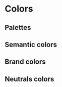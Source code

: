 
<Meta title="Style/Colors" />

# Colors

## Palettes

<ColorPalette>
  <ColorItem
    title="Blue"
    subtitle="--mg-b-color-blue-##"
    colors={{
      '10': 'rgb(227 244 255)',
      '20': 'rgb(209 237 255)',
      '30': 'rgb(166 219 255)',
      '40': 'rgb(106 195 255)',
      '50': 'rgb(64 179 255)',
      '60': 'rgb(22 162 255)',
      '70': 'rgb(0 132 220)',
      '80': 'rgb(0 94 156)',
      '90': 'rgb(0 67 111)',
      '100': 'rgb(0 39 66)',
    }}
  />
  <ColorItem
    title="Green"
    subtitle="--mg-b-color-green-##"
    colors={{
      '10': 'rgb(234 251 244)',
      '20': 'rgb(212 247 234)',
      '30': 'rgb(181 240 219)',
      '40': 'rgb(144 232 202)',
      '50': 'rgb(97 223 179)',
      '60': 'rgb(50 213 156)',
      '70': 'rgb(46 194 142)',
      '80': 'rgb(36 151 111)',
      '90': 'rgb(21 89 66)',
      '100': 'rgb(13 54 40)',
    }}
  />
  <ColorItem
    title="Red"
    subtitle="--mg-b-color-red-##"
    colors={{
      '10': 'rgb(251 233 234)',
      '20': 'rgb(248 216 217)',
      '30': 'rgb(242 174 178)',
      '40': 'rgb(236 134 139)',
      '50': 'rgb(229 96 103)',
      '60': 'rgb(221 42 52)',
      '70': 'rgb(219 31 41)',
      '80': 'rgb(152 21 28)',
      '90': 'rgb(120 17 23)',
      '100': 'rgb(92 13 13)',
    }}
  />
  <ColorItem
    title="Yellow"
    subtitle="--mg-b-color-yellow-##"
    colors={{
      '10': 'rgb(255 247 230)',
      '20': 'rgb(255 240 207)',
      '30': 'rgb(255 226 162)',
      '40': 'rgb(255 212 118)',
      '50': 'rgb(255 195 62)',
      '60': 'rgb(232 177 56)',
      '70': 'rgb(181 138 44)',
      '80': 'rgb(140 107 34)',
      '90': 'rgb(86 66 21)',
      '100': 'rgb(53 41 13)',
    }}
  />
  <ColorItem
    title="Neutral"
    subtitle="--mg-b-color-neutral-##"
    colors={{
      '10': 'rgb(255 255 255)',
      '20': 'rgb(250 251 251)',
      '30': 'rgb(236 238 238)',
      '40': 'rgb(225 227 228)',
      '50': 'rgb(197 201 203)',
      '60': 'rgb(182 188 190)',
      '70': 'rgb(157 165 167)',
      '80': 'rgb(129 139 142)',
      '90': 'rgb(101 113 117)',
      '100': 'rgb(75 89 94)',
      '110': 'rgb(47 64 69)',
      '120': 'rgb(21 40 46)',
      '130': 'rgb(5 9 11)',
    }}
  />
</ColorPalette>

## Semantic colors

<ColorPalette>
  <ColorItem
    title="Danger"
    subtitle="--mg-b-color-danger"
    colors={{
      '--mg-b-color-red-70': 'rgb(219 31 41)',
    }}
  />
  <ColorItem
    title="Info"
    subtitle="--mg-b-color-info"
    colors={{
      '--mg-b-color-blue-80': 'rgb(0 94 156)',
    }}
  />
  <ColorItem
    title="Success"
    subtitle="--mg-b-color-success"
    colors={{
      '--mg-b-color-green-60': 'rgb(50 213 156)',
    }}
  />
  <ColorItem
    title="Warning"
    subtitle="--mg-b-color-warning"
    colors={{
      '--mg-b-color-yellow-50': 'rgb(255 195 62)',
    }}
  />
</ColorPalette>

## Brand colors

<ColorPalette>
  <ColorItem
    title="Primary"
    subtitle="--mg-b-color-primary"
    colors={{
      '--mg-b-color-neutral-110': 'rgb(47 64 69)',
    }}
  />
  <ColorItem
    title="Secondary"
    subtitle="--mg-b-color-secondary"
    colors={{
      '--mg-b-color-neutral-20': 'rgb(250 251 251)',
    }}
  />
  <ColorItem
    title="App"
    subtitle="--mg-b-color-app"
    colors={{
      '--mg-b-color-blue-80': 'rgb(0 94 156)',
    }}
  />
</ColorPalette>

## Neutrals colors

<ColorPalette>
  <ColorItem
    title="Dark"
    subtitle="--mg-b-color-dark"
    colors={{
      '--mg-b-color-neutral-120': 'rgb(21 40 46)',
    }}
  />
  <ColorItem
    title="Light"
    subtitle="--mg-b-color-light"
    colors={{
      '--mg-b-color-neutral-10': 'rgb(255 255 255)',
    }}
  />
</ColorPalette>
